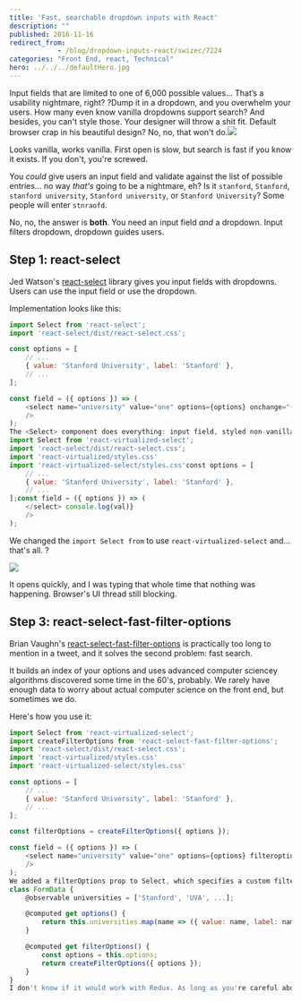 ```yaml
---
title: 'Fast, searchable dropdown inputs with React'
description: ""
published: 2016-11-16
redirect_from: 
            - /blog/dropdown-inputs-react/swizec/7224
categories: "Front End, react, Technical"
hero: ../../../defaultHero.jpg
---
```

Input fields that are limited to one of 6,000 possible values… That’s a usability nightmare, right? ?Dump it in a dropdown, and you overwhelm your users. How many even know vanilla dropdowns support search? And besides, you can&#x27;t style those. Your designer will throw a shit fit. Default browser crap in his beautiful design? No, no, that won&#x27;t do.![](./img/blog-wp-content-uploads-2016-11-vanilla-dropdown.gif)

Looks vanilla, works vanilla. First open is slow, but search is fast if you know it exists. If you don&#x27;t, you&#x27;re screwed.

You _could_ give users an input field and validate against the list of possible entries… no way _that&#x27;s_ going to be a nightmare, eh? Is it `stanford`, `Stanford`, `stanford university`, `Stanford university`, or `Stanford University`? Some people will enter `stnraofd`.

No, no, the answer is **both**. You need an input field _and_ a dropdown. Input filters dropdown, dropdown guides users.

## Step 1: react-select

Jed Watson&#x27;s [react-select](https://github.com/JedWatson/react-select) library gives you input fields with dropdowns. Users can use the input field or use the dropdown.

Implementation looks like this:

```javascript
import Select from 'react-select';
import 'react-select/dist/react-select.css';

const options = [
    // ...
    { value: 'Stanford University', label: 'Stanford' },
    // ...
];

const field = ({ options }) => (
    <select name="university" value="one" options={options} onchange="{val" ==""> console.log(val)}
    />
);
The <Select> component does everything: input field, styled non-vanilla dropdown, mouse interaction, keyboard shortcuts, filtering. The only gotcha is that options have to be an array of { value, label } objects. Even if both value and label are the same, I tried.A few seconds to render the dropdown. A few seconds to filter. The browser's UI thread blocked, and you can't even see what you're typing.5,258 entries is a lot of entries ?Step 2: react-virtualized-selectBrian Vaughn's react-virtualized-select solves the first problem – opening the dropdown. It's a higher order component that does a thing and then your thing works better.I think it implements paging and hides it behind scroll events. Only a few elements render at a time, and everyone's life is better.Here's how you use it:
import Select from 'react-virtualized-select';
import 'react-select/dist/react-select.css';
import 'react-virtualized/styles.css'
import 'react-virtualized-select/styles.css'const options = [
    // ...
    { value: 'Stanford University', label: 'Stanford' },
    // ...
];const field = ({ options }) => (
    </select> console.log(val)}
    />
);
```

We changed the `import Select from` to use `react-virtualized-select` and… that&#x27;s all. ?

![](./img/blog-wp-content-uploads-2016-11-react-virtualized-select.gif)

It opens quickly, and I was typing that whole time that nothing was happening. Browser&#x27;s UI thread still blocking.

## Step 3: react-select-fast-filter-options

Brian Vaughn&#x27;s [react-select-fast-filter-options](https://github.com/bvaughn/react-select-fast-filter-options) is practically too long to mention in a tweet, and it solves the second problem: fast search.

It builds an index of your options and uses advanced computer sciencey algorithms discovered some time in the 60&#x27;s, probably. We rarely have enough data to worry about actual computer science on the front end, but sometimes we do.

Here&#x27;s how you use it:

```javascript
import Select from 'react-virtualized-select';
import createFilterOptions from 'react-select-fast-filter-options';
import 'react-select/dist/react-select.css';
import 'react-virtualized/styles.css'
import 'react-virtualized-select/styles.css'

const options = [
    // ...
    { value: 'Stanford University', label: 'Stanford' },
    // ...
];

const filterOptions = createFilterOptions({ options });

const field = ({ options }) => (
    <select name="university" value="one" options={options} filteroptions={filterOptions} onchange="{val" ==""> console.log(val)}
    />
);
We added a filterOptions prop to Select, which specifies a custom filter implementation, and we used createFilterOptions to instantiate that implementation. No need to worry about how it actually works because It Just Works™.Looks good, works good. Faster even than the vanilla browser implementation ?The only gotcha is that you have to pass the same options to both Select and createFilterOptions. Dynamically generating { value, label } objects from an array won't work.The good news is that the memoization MobX does for @computed values is good enough, so you can do something like this:
class FormData {
    @observable universities = ['Stanford', 'UVA', ...];

    @computed get options() {
        return this.universities.map(name => ({ value: name, label: name }));
    }

    @computed get filterOptions() {
        const options = this.options;
        return createFilterOptions({ options });
    }
}
I don't know if it would work with Redux. As long as you're careful about the reference thing, you should be fine.But is it a good idea?Yes. Use this approach for all select fields. Even the small ones! There's no harm, and it's faster. Winning.</select>
```
